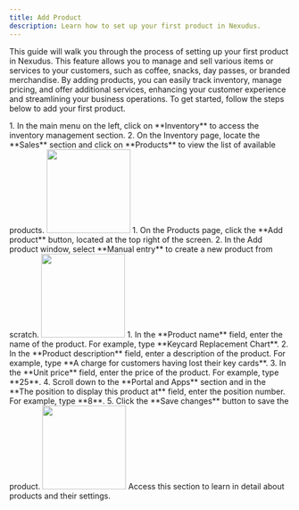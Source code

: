 ```yaml
---
title: Add Product
description: Learn how to set up your first product in Nexudus.
---
```


This guide will walk you through the process of setting up your first product in Nexudus. This feature allows you to manage and sell various items or services to your customers, such as coffee, snacks, day passes, or branded merchandise. By adding products, you can easily track inventory, manage pricing, and offer additional services, enhancing your customer experience and streamlining your business operations. To get started, follow the steps below to add your first product.

<Steps>
 <Step title="Navigate to Products">
    1. In the main menu on the left, click on **Inventory** to access the inventory management section.
    2. On the Inventory page, locate the **Sales** section and click on **Products** to view the list of available products.
    <img width="150" class="step_frame"
        data-png="/images/guides/frames/billing/product/simple-product/step_0.png"
        data-gif="/images/guides/frames/billing/product/simple-product/step_0.gif"
        src="/images/guides/frames/billing/product/simple-product/step_0.png"/>
 </Step>
 <Step title="Add a product">
    1. On the Products page, click the **Add product** button, located at the top right of the screen.
    2. In the Add product window, select **Manual entry** to create a new product from scratch.
    <img width="150" class="step_frame"
        data-png="/images/guides/frames/billing/product/simple-product/step_1.png"
        data-gif="/images/guides/frames/billing/product/simple-product/step_1.gif"
        src="/images/guides/frames/billing/product/simple-product/step_1.png"/>
 </Step>
 <Step title="Enter product details">
    1. In the **Product name** field, enter the name of the product. For example, type **Keycard Replacement Chart**.
    2. In the **Product description** field, enter a description of the product. For example, type **A charge for customers having lost their key cards**.
    3. In the **Unit price** field, enter the price of the product. For example, type **25**.
    4. Scroll down to the **Portal and Apps** section and in the **The position to display this product at** field, enter the position number. For example, type **8**.
    5. Click the **Save changes** button to save the product.
    <img width="150" class="step_frame"
        data-png="/images/guides/frames/billing/product/simple-product/step_2.png"
        data-gif="/images/guides/frames/billing/product/simple-product/step_2.gif"
        src="/images/guides/frames/billing/product/simple-product/step_2.png"/>
 </Step>
</Steps>
<Card horizontal title="Learn more about products" icon="book" href="/reference/billing/product">
    Access this section to learn in detail about products and their settings.
</Card>


